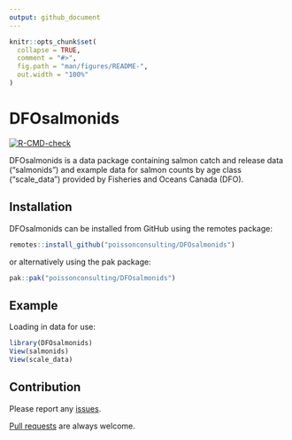 ```yaml
---
output: github_document
---
```


<!-- README.md is generated from README.Rmd. Please edit that file -->

```r
knitr::opts_chunk$set(
  collapse = TRUE,
  comment = "#>",
  fig.path = "man/figures/README-",
  out.width = "100%"
)
```

# DFOsalmonids

<!-- badges: start -->
[![R-CMD-check](https://github.com/poissonconsulting/DFOsalmonids/actions/workflows/R-CMD-check.yaml/badge.svg)](https://github.com/poissonconsulting/DFOsalmonids/actions/workflows/R-CMD-check.yaml)
<!-- badges: end -->

DFOsalmonids is a data package containing salmon catch and release data ("salmonids") and example data for salmon counts by age class ("scale_data") provided by Fisheries and Oceans Canada (DFO).

## Installation

DFOsalmonids can be installed from GitHub using the remotes package:
``` r
remotes::install_github("poissonconsulting/DFOsalmonids")
```
or alternatively using the pak package:
``` r
pak::pak("poissonconsulting/DFOsalmonids")
```

## Example

Loading in data for use:

``` r
library(DFOsalmonids)
View(salmonids)
View(scale_data)
```

## Contribution

Please report any [issues](https://github.com/poissonconsulting/DFOsalmonids/issues).

[Pull requests](https://github.com/poissonconsulting/DFOsalmonids/pulls) are always welcome.